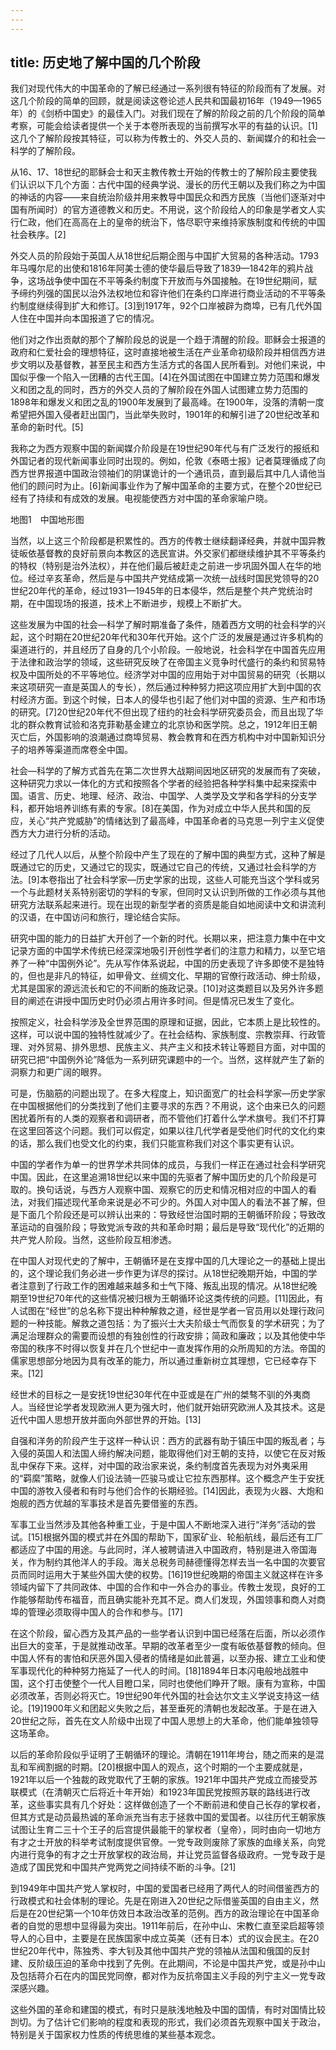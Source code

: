 ```yaml
---
---
---
```

title: 历史地了解中国的几个阶段
---



我们对现代伟大的中国革命的了解已经通过一系列很有特征的阶段而有了发展。对这几个阶段的简单的回顾，就是阅读这卷论述人民共和国最初16年（1949—1965年）的《剑桥中国史》的最佳入门。对我们现在了解的阶段之前的几个阶段的简单考察，可能会给读者提供一个关于本卷所表现的当前撰写水平的有益的认识。[1]这几个了解阶段按其特征，可以称为传教士的、外交人员的、新闻媒介的和社会一科学的了解阶段。

从16、17、18世纪的耶稣会士和天主教传教士开始的传教士的了解阶段主要使我们认识以下几个方面：古代中国的经典学说、漫长的历代王朝以及我们称之为中国的神话的内容——来自统治阶级并用来教导中国民众和西方民族（当他们逐渐对中国有所闻时）的官方道德教义和历史。不用说，这个阶段给人的印象是学者文人实行仁政，他们在高高在上的皇帝的统治下，恪尽职守来维持家族制度和传统的中国社会秩序。[2]

外交人员的阶段始于英国人从18世纪后期企图与中国扩大贸易的各种活动。1793年马嘎尔尼的出使和1816年阿美士德的使华最后导致了1839—1842年的鸦片战争，这场战争使中国在不平等条约制度下开放而与外国接触。在19世纪期间，赋予缔约列强的国民以治外法权地位和容许他们在条约口岸进行商业活动的不平等条约制度继续得到扩大和修订。[3]到1917年，92个口岸被辟为商埠，已有几代外国人住在中国并向本国报道了它的情况。

他们对之作出贡献的那个了解阶段总的说是一个趋于清醒的阶段。耶稣会士报道的政府和仁爱社会的理想特征，这时直接地被生活在产业革命初级阶段并相信西方进步文明以及基督教，甚至民主和西方生活方式的各国人民所看到。对他们来说，中国似乎像一个陷入一团糟的古代王国。[4]在外国试图在中国建立势力范围和爆发义和团之乱的同时，西方的外交人员的了解阶段在外国人试图建立势力范围的1898年和爆发义和团之乱的1900年发展到了最高峰。在1900年，没落的清朝一度希望把外国入侵者赶出国门，当此举失败时，1901年的和解引进了20世纪改革和革命的新时代。[5]

我称之为西方观察中国的新闻媒介阶段是在19世纪90年代与有广泛发行的报纸和外国记者的现代新闻事业同时出现的。例如，伦敦《泰晤士报》记者莫理循成了向西方世界报道中国政治领袖们的阴谋诡计的一个通讯员，直到最后其中几人请他当他们的顾问时为止。[6]新闻事业作为了解中国革命的主要方式，在整个20世纪已经有了持续和有成效的发展。电视能使西方对中国的革命家喻户晓。



地图1　中国地形图

当然，以上这三个阶段都是积累性的。西方的传教士继续翻译经典，并就中国异教徒皈依基督教的良好前景向本教区的选民宣讲。外交家们都继续维护其不平等条约的特权（特别是治外法权），并在他们最后被赶走之前进一步巩固外国人在华的地位。经过辛亥革命，然后是与中国共产党结成第一次统一战线时国民党领导的20世纪20年代的革命，经过1931—1945年的日本侵华，然后是整个共产党统治时期，在中国现场的报道，技术上不断进步，规模上不断扩大。

这些发展为中国的社会—科学了解时期准备了条件，随着西方文明的社会科学的兴起，这个时期在20世纪20年代和30年代开始。这个广泛的发展是通过许多机构的渠道进行的，并且经历了自身的几个小阶段。一般地说，社会科学在中国首先应用于法律和政治学的领域，这些研究反映了在帝国主义竞争时代盛行的条约和贸易特权及中国所处的不平等地位。经济学对中国的应用始于对中国贸易的研究（长期以来这项研究一直是英国人的专长），然后通过种种努力把这项应用扩大到中国的农村经济方面。到这个时候，日本人的侵华也引起了他们对中国的资源、生产和市场的研究。[7]20世纪20年代不但出现了纽约的社会科学研究委员会，而且出现了华北的群众教育试验和洛克菲勒基金建立的北京协和医学院。总之，1912年旧王朝灭亡后，外国影响的浪潮通过商埠贸易、教会教育和在西方机构中对中国新知识分子的培养等渠道而席卷全中国。

社会—科学的了解方式首先在第二次世界大战期间因地区研究的发展而有了突破，这种研究力求以一体化的方式和按照各个学者的经验把各种学科集中起来探索中国。语言、历史、地理、经济、政治、中国学、人类学及文学和各学科的分支学科，都开始培养训练有素的专家。[8]在美国，作为对成立中华人民共和国的反应，关心“共产党威胁”的情绪达到了最高峰，中国革命者的马克思一列宁主义促使西方大力进行分析的活动。

经过了几代人以后，从整个阶段中产生了现在的了解中国的典型方式，这种了解是既通过它的历史，又通过它的现实，既通过它自己的传统，又通过社会科学的方法。[9]本卷指出了社会科学家—历史学家的出现，这些人可能充当这个学科或另一个与此题材关系特别密切的学科的专家，但同时又认识到所做的工作必须与其他研究方法联系起来进行。现在出现的新型学者的资质是能自如地阅读中文和讲流利的汉语，在中国访问和旅行，理论结合实际。

研究中国的能力的日益扩大开创了一个新的时代。长期以来，把注意力集中在中文记录方面的中国学术传统已经深深地吸引开创性学者们的注意力和精力，以至它培养了一种“中国例外论”。先从写作体系说起，中国的历史表现了许多即使不是独特的，但也是非凡的特征，如甲骨文、丝绸文化、早期的官僚行政活动、绅士阶级，尤其是国家的源远流长和它的不间断的施政记录。[10]对这类题目以及另外许多题目的阐述在讲授中国历史时仍必须占用许多时间。但是情况已发生了变化。

按照定义，社会科学涉及全世界范围的原理和证据，因此，它本质上是比较性的。这样，可以说中国的独特性就减少了。在社会结构、家族制度、宗教崇拜、行政管理、对外贸易、排外思想、民族主义、共产主义和技术转让等题目方面，对中国的研究已把“中国例外论”降低为一系列研究课题中的一个。当然，这样就产生了新的洞察力和更广阔的眼界。

可是，伤脑筋的问题出现了。在多大程度上，知识面宽广的社会科学家—历史学家在中国根据他们的分类找到了他们主要寻求的东西？不用说，这个由来已久的问题困扰着所有的人类的观察者和调研者，而不管他们打着什么学术旗号。我们不打算在这里回答这个问题。我们可以假定，如果以往几代学者是受他们时代的文化约束的话，那么我们也受文化的约束，我们只能宣称我们对这个事实更有认识。

中国的学者作为单一的世界学术共同体的成员，与我们一样正在通过社会科学研究中国。因此，在这里追溯18世纪以来中国的先驱者了解中国历史的几个阶段是可取的。换句话说，与西方人观察中国、观察它的历史和情况相对应的中国人的看法，对我们描述现代革命来说是必不可少的。外国人对中国人的看法不甚了解，但是下面几个阶段还是可以辨认出来的：导致经世治国时期的王朝循环阶段；导致改革运动的自强阶段；导致党派专政的共和革命时期；最后是导致“现代化”的近期的共产党人阶段。当然，这些阶段互相渗透。

在中国人对现代史的了解中，王朝循环是在支撑中国的几大理论之一的基础上提出的，这个理论我们务必进一步作更为详尽的探讨。从18世纪晚期开始，中国的学者注意到了行政工作的困难越来越多和士气下降、叛乱出现的情况。从18世纪晚期至19世纪70年代的这些情况被归根为王朝循环论这类传统的问题。[11]因此，有人试图在“经世”的总名称下提出种种解救之道，经世是学者一官员用以处理行政问题的一种技能。解救之道包括：为了振兴士大夫阶级士气而恢复的学术研究；为了满足治理群众的需要而设想的有独创性的行政安排；简政和廉政；以及其他使中华帝国的秩序不时得以恢复并在几个世纪中一直发挥作用的众所周知的方法。帝国的儒家思想部分地因为具有改革的能力，所以通过重新树立其理想，它已经幸存下来。[12]

经世术的目标之一是安抚19世纪30年代在中亚或是在广州的桀骜不驯的外夷商人。当经世论学者发现欧洲人更为强大时，他们就开始研究欧洲人及其技术。这是近代中国人思想开放并面向外部世界的开始。[13]

自强和洋务的阶段产生于这样一种认识：西方的武器有助于镇压中国的叛乱者；与入侵的英国人和法国人缔约解决问题，能取得他们对王朝的支持，以使它在反对叛乱中保存下来。这样，对中国的政治家来说，条约制度首先表现为对外夷采用的“羁縻”策略，就像人们设法骑一匹骏马或让它拉东西那样。这个概念产生于安抚中国的游牧入侵者和有时与他们合作的长期经验。[14]因此，表现为火器、大炮和炮舰的西方优越的军事技术是首先要借鉴的东西。

军事工业当然涉及其他各种重工业，于是中国人不断地深入进行“洋务”活动的尝试。[15]根据外国的模式并在外国的帮助下，国家矿业、轮船航线，最后还有工厂都适应了中国的用途。与此同时，洋人被聘请进入中国政府，特别是进入帝国海关，作为制约其他洋人的手段。海关总税务司赫德懂得怎样去当一名中国的次要官员而同时运用大于某些外国大使的权势。[16]19世纪晚期的帝国主义就这样在许多领域内留下了共同政体、中国的合作和中一外合办的事业。传教士发现，良好的工作能够帮助传布福音，而且确实能补充其不足。商人们发现，外国领事和商人对商埠的管理必须取得中国人的合作和参与。[17]

在这个阶段，留心西方及其产品的一些学者认识到中国已经落在后面，所以必须作出巨大的变革，于是就推动改革。早期的改革者至少一度有皈依基督教的倾向。但中国人怀有的害怕和厌恶外国入侵者的情绪是如此普遍，以至办报、建立工业和使军事现代化的种种努力拖延了一代人的时间。[18]1894年日本闪电般地战胜中国，这个打击使整个一代人目瞪口呆，同时也使他们睁开了眼。康有为宣称，中国必须改革，否则必将灭亡。19世纪90年代外国的社会达尔文主义学说支持这一结论。[19]1900年义和团起义失败之后，甚至垂死的清朝也发起改革。于是在进入20世纪之际，首先在文人阶级中出现了中国人思想上的大革命，他们能单独领导这场革命。

以后的革命阶段似乎证明了王朝循环的理论。清朝在1911年垮台，随之而来的是混乱和军阀割据的时期。[20]根据中国人的观点，这个时期的一个主要成就是，1921年以后一个独裁的政党取代了王朝的家族。1921年中国共产党成立而接受苏联模式（在清朝灭亡后将近十年开始）和1923年国民党按照苏联的路线进行改革，这些事实具有几个好处：这样做创造了一个不断前进和使自己长存的掌权者，但其方式是动员最热诚的革命派充当有志于拯救中国的爱国者。以往历代王朝家族试图让生育二三十个王子的后宫提供最能干的掌权者（皇帝），同时由向一切地方有才之士开放的科举考试制度提供官僚。一党专政则废除了家族的血缘关系，向党内进行竞争的有才之士开放掌权的政治局，并让党员监督各级政府。一党专政于是造成了国民党和中国共产党两党之间持续不断的斗争。[21]

到1949年中国共产党人掌权时，中国的爱国者已经用了两代人的时间借鉴西方的行政模式和社会体制的理论。先是在刚进入20世纪之际借鉴英国的自由主义，然后是在20世纪第一个10年仿效日本政治改革的范例。西方的政治理论在中国革命者的自觉的思想中显得最为突出。1911年前后，在孙中山、宋教仁直至梁启超等领导人的心目中，主要是在民族国家中成立英美（还有日本）式的议会民主。在20世纪20年代中，陈独秀、李大钊及其他中国共产党的领袖从法国和俄国的反封建、反阶级压迫的革命中找到了先例。在此期间，不论是中国共产党，或是孙中山及包括蒋介石在内的国民党同僚，都对作为反抗帝国主义手段的列宁主义一党专政深感兴趣。

这些外国的革命和建国的模式，有时只是肤浅地触及中国的国情，有时对国情比较剀切。为了估计它们影响的程度和表现的形式，我们必须首先观察中国关于政治，特别是关于国家权力性质的传统思维的某些基本观念。